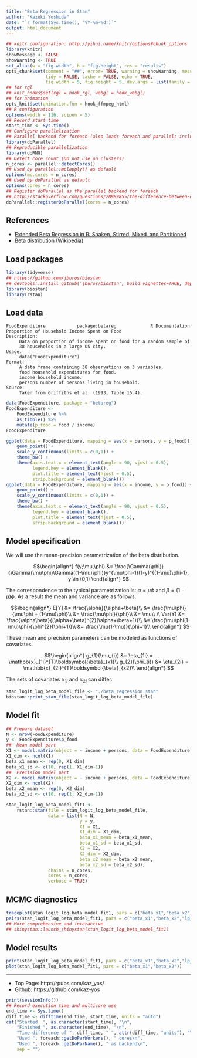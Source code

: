 ```yaml
---
title: "Beta Regression in Stan"
author: "Kazuki Yoshida"
date: "`r format(Sys.time(), '%Y-%m-%d')`"
output: html_document
---
```


```r
## knitr configuration: http://yihui.name/knitr/options#chunk_options
library(knitr)
showMessage <- FALSE
showWarning <- TRUE
set_alias(w = "fig.width", h = "fig.height", res = "results")
opts_chunk$set(comment = "##", error= TRUE, warning = showWarning, message = showMessage,
               tidy = FALSE, cache = FALSE, echo = TRUE,
               fig.width = 5, fig.height = 5, dev.args = list(family = "sans"))
## for rgl
## knit_hooks$set(rgl = hook_rgl, webgl = hook_webgl)
## for animation
opts_knit$set(animation.fun = hook_ffmpeg_html)
## R configuration
options(width = 116, scipen = 5)
## Record start time
start_time <- Sys.time()
## Configure parallelization
## Parallel backend for foreach (also loads foreach and parallel; includes doMC)
library(doParallel)
## Reproducible parallelization
library(doRNG)
## Detect core count (Do not use on clusters)
n_cores <- parallel::detectCores()
## Used by parallel::mclapply() as default
options(mc.cores = n_cores)
## Used by doParallel as default
options(cores = n_cores)
## Register doParallel as the parallel backend for foreach
## http://stackoverflow.com/questions/28989855/the-difference-between-domc-and-doparallel-in-r
doParallel::registerDoParallel(cores = n_cores)
```

## References
- [Extended Beta Regression in R: Shaken, Stirred, Mixed, and Partitioned](https://www.jstatsoft.org/article/view/v048i11)
- [Beta distribution (Wikipedia)](https://en.wikipedia.org/wiki/Beta_distribution)

## Load packages

```r
library(tidyverse)
## https://github.com/jburos/biostan
## devtools::install_github('jburos/biostan', build_vignettes=TRUE, dependencies=TRUE)
library(biostan)
library(rstan)
```

## Load data
```
FoodExpenditure            package:betareg             R Documentation
Proportion of Household Income Spent on Food
Description:
     Data on proportion of income spent on food for a random sample of
     38 households in a large US city.
Usage:
     data("FoodExpenditure")
Format:
     A data frame containing 38 observations on 3 variables.
     food household expenditures for food.
     income household income.
     persons number of persons living in household.
Source:
     Taken from Griffiths et al. (1993, Table 15.4).
```
```r
data(FoodExpenditure, package = "betareg")
FoodExpenditure <-
    FoodExpenditure %>%
    as_tibble() %>%
    mutate(p_food = food / income)
FoodExpenditure
```
```r
ggplot(data = FoodExpenditure, mapping = aes(x = persons, y = p_food)) +
    geom_point() +
    scale_y_continuous(limits = c(0,1)) +
    theme_bw() +
    theme(axis.text.x = element_text(angle = 90, vjust = 0.5),
          legend.key = element_blank(),
          plot.title = element_text(hjust = 0.5),
          strip.background = element_blank())
ggplot(data = FoodExpenditure, mapping = aes(x = income, y = p_food)) +
    geom_point() +
    scale_y_continuous(limits = c(0,1)) +
    theme_bw() +
    theme(axis.text.x = element_text(angle = 90, vjust = 0.5),
          legend.key = element_blank(),
          plot.title = element_text(hjust = 0.5),
          strip.background = element_blank())
```


## Model specification
We will use the mean-precision parametrization of the beta distribution.

$$\begin{align*}
  f(y;\mu,\phi) &= \frac{\Gamma(\phi)}{\Gamma(\mu\phi)\Gamma((1-\mu)\phi)}y^{\mu\phi-1}(1-y)^{(1-\mu)\phi-1}, y \in (0,1)
  \end{align*}
$$

The correspondence to the typical parametrization is: $\alpha = \mu\phi$ and $\beta = (1-\mu)\phi$. As a result the mean and variance are as follows.

$$\begin{align*}
  E[Y] &= \frac{\alpha}{\alpha+\beta}\\
       &= \frac{\mu\phi}{\mu\phi + (1-\mu)\phi}\\
       &= \frac{\mu\phi}{\phi}\\
       &= \mu\\
\\
Var(Y) &= \frac{\alpha\beta}{(\alpha+\beta)^{2}(\alpha+\beta+1)}\\
       &= \frac{\mu\phi(1-\mu)\phi}{\phi^{2}(\phi+1)}\\
       &= \frac{\mu(1-\mu)}{\phi+1}\\
  \end{align*}
$$

These mean and precision parameters can be modeled as functions of covariates.

$$\begin{align*}
  g_{1}(\mu_{i}) &= \eta_{1i} = \mathbb{x}_{1i}^{T}\boldsymbol{\beta}_{x1}\\
  g_{2}(\phi_{i}) &= \eta_{2i} = \mathbb{x}_{2i}^{T}\boldsymbol{\beta}_{x2}\\
  \end{align*}
$$

The sets of covariates $\mathbb{x}_{1i}$ and $\mathbb{x}_{2i}$ can differ.

```r
stan_logit_log_beta_model_file <- "./beta_regression.stan"
biostan::print_stan_file(stan_logit_log_beta_model_file)
```


## Model fit
```r
## Prepare dataset
N <- nrow(FoodExpenditure)
y <- FoodExpenditure$p_food
##  Mean model part
X1 <- model.matrix(object = ~ income + persons, data = FoodExpenditure)
X1_dim <- ncol(X1)
beta_x1_mean <- rep(0, X1_dim)
beta_x1_sd <- c(10, rep(1, X1_dim-1))
##  Precision model part
X2 <- model.matrix(object = ~ income + persons, data = FoodExpenditure)
X2_dim <- ncol(X2)
beta_x2_mean <- rep(0, X2_dim)
beta_x2_sd <- c(10, rep(1, X2_dim-1))
```
```r
stan_logit_log_beta_model_fit1 <-
    rstan::stan(file = stan_logit_log_beta_model_file,
                data = list(N = N,
                            y = y,
                            X1 = X1,
                            X1_dim = X1_dim,
                            beta_x1_mean = beta_x1_mean,
                            beta_x1_sd = beta_x1_sd,
                            X2 = X2,
                            X2_dim = X2_dim,
                            beta_x2_mean = beta_x2_mean,
                            beta_x2_sd = beta_x2_sd),
                chains = n_cores,
                cores = n_cores,
                verbose = TRUE)
```


## MCMC diagnostics
```r
traceplot(stan_logit_log_beta_model_fit1, pars = c("beta_x1","beta_x2"), inc_warmup = TRUE)
pairs(stan_logit_log_beta_model_fit1, pars = c("beta_x1","beta_x2","lp__"))
## More comprehensive and interactive
## shinystan::launch_shinystan(stan_logit_log_beta_model_fit1)
```


## Model results
```r
print(stan_logit_log_beta_model_fit1, pars = c("beta_x1","beta_x2","lp__"))
plot(stan_logit_log_beta_model_fit1, pars = c("beta_x1","beta_x2"))
```

--------------------
- Top Page: http://rpubs.com/kaz_yos/
- Github: https://github.com/kaz-yos

```r
print(sessionInfo())
## Record execution time and multicore use
end_time <- Sys.time()
diff_time <- difftime(end_time, start_time, units = "auto")
cat("Started  ", as.character(start_time), "\n",
    "Finished ", as.character(end_time), "\n",
    "Time difference of ", diff_time, " ", attr(diff_time, "units"), "\n",
    "Used ", foreach::getDoParWorkers(), " cores\n",
    "Used ", foreach::getDoParName(), " as backend\n",
    sep = "")
```

